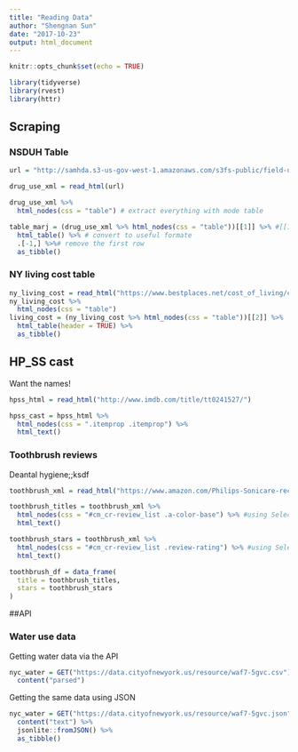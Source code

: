 ```yaml
---
title: "Reading Data"
author: "Shengnan Sun"
date: "2017-10-23"
output: html_document
---
```


```r
knitr::opts_chunk$set(echo = TRUE)

library(tidyverse)
library(rvest)
library(httr)
```

## Scraping

### NSDUH Table

```r
url = "http://samhda.s3-us-gov-west-1.amazonaws.com/s3fs-public/field-uploads/2k15StateFiles/NSDUHsaeShortTermCHG2015.htm"

drug_use_xml = read_html(url)
```

```r
drug_use_xml %>%
  html_nodes(css = "table") # extract everything with mode table
```

```r
table_marj = (drug_use_xml %>% html_nodes(css = "table"))[[1]] %>% #[[1]] first object of the first list
  html_table() %>% # convert to useful formate
  .[-1,] %>%# remove the first row
  as_tibble()
```

### NY living cost table

```r
ny_living_cost = read_html("https://www.bestplaces.net/cost_of_living/city/new_york/new_york")
ny_living_cost %>%
  html_nodes(css = "table")
living_cost = (ny_living_cost %>% html_nodes(css = "table"))[[2]] %>%
  html_table(header = TRUE) %>%
  as_tibble() 
```

## HP_SS cast

Want the names!
```r
hpss_html = read_html("http://www.imdb.com/title/tt0241527/")

hpss_cast = hpss_html %>%
  html_nodes(css = ".itemprop .itemprop") %>%
  html_text()
```


### Toothbrush reviews

Deantal hygiene;;ksdf

```r
toothbrush_xml = read_html("https://www.amazon.com/Philips-Sonicare-rechargeable-toothbrush-HX6211/product-reviews/B00YAR7ZFM/ref=cm_cr_arp_d_viewopt_srt?ie=UTF8&reviewerType=all_reviews&sortBy=recent&pageNumber=1")

toothbrush_titles = toothbrush_xml %>%
  html_nodes(css = "#cm_cr-review_list .a-color-base") %>% #using SelectorGadget
  html_text()

toothbrush_stars = toothbrush_xml %>%
  html_nodes(css = "#cm_cr-review_list .review-rating") %>% #using SelectorGadget
  html_text()

toothbrush_df = data_frame(
  title = toothbrush_titles,
  stars = toothbrush_stars
)
```


##API

### Water use data

Getting water data via the API

```r
nyc_water = GET("https://data.cityofnewyork.us/resource/waf7-5gvc.csv") %>% 
  content("parsed")
```

Getting the same data using JSON
```r
nyc_water = GET("https://data.cityofnewyork.us/resource/waf7-5gvc.json") %>% 
  content("text") %>%
  jsonlite::fromJSON() %>%
  as_tibble()
```

